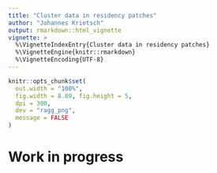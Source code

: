 ```yaml
---
title: "Cluster data in residency patches"
author: "Johannes Krietsch"
output: rmarkdown::html_vignette
vignette: >
  %\VignetteIndexEntry{Cluster data in residency patches}
  %\VignetteEngine{knitr::rmarkdown}
  %\VignetteEncoding{UTF-8}
---
```


```r
knitr::opts_chunk$set(
  out.width = "100%",
  fig.width = 8.89, fig.height = 5,
  dpi = 300,
  dev = "ragg_png",
  message = FALSE
)
```

# Work in progress
